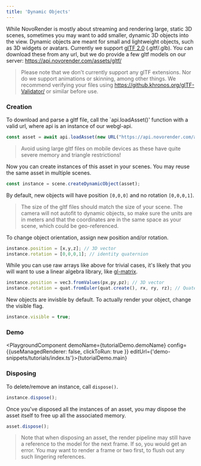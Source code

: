 ```yaml
---
title: 'Dynamic Objects'
---
```



While NovoRender is mostly about streaming and rendering large, static 3D scenes, sometimes you may want to add smaller, dynamic 3D objects into the view.
Dynamic objects are meant for small and lightweight objects, such as 3D widgets or avatars.
Currently we support [glTF 2.0](https://www.khronos.org/gltf/) (.gltf/.glb).
You can download these from any url, but we do provide a few gltf models on our server: https://api.novorender.com/assets/gltf/

> Please note that we don't currently support any glTF extensions. Nor do we support animations or skinning, among other things.
 We recommend verifying your files using https://github.khronos.org/glTF-Validator/ or similar before use.

### Creation

To download and parse a gltf file, call the `api.loadAsset()' function with a valid url, where api is an instance of our webgl-api.

```typescript
const asset = await api.loadAsset(new URL("https://api.novorender.com/assets/gltf/logo.glb"));
```

> Avoid using large gltf files on mobile devices as these have quite severe memory and triangle restrictions!

Now you can create instances of this asset in your scenes. You may reuse the same asset in multiple scenes.

```typescript
const instance = scene.createDynamicObject(asset);
```

By default, new objects will have position `[0,0,0]` and no rotation `[0,0,0,1]`.

> The size of the gltf files should match the size of your scene.
The camera will not autofit to dynamic objects, so make sure the units are in meters and that the coordinates are in the same space as your scene, which could be geo-referenced.

To change object orientation, assign new position and/or rotation.

```typescript
instance.position = [x,y,z]; // 3D vector
instance.rotation = [0,0,0,1]; // identity quaternion
```

While you can use raw arrays like above for trivial cases, it's likely that you will want to use a linear algebra library, like [gl-matrix](https://glmatrix.net/).

```typescript
instance.position = vec3.fromValues(px,py,pz); // 3D vector
instance.rotation = quat.fromEuler(quat.create(), rx, ry, rz); // Quaternion from euler angles
```

New objects are invisble by default. To actually render your object, change the visible flag.

```typescript
instance.visible = true;
```

### Demo

<PlaygroundComponent demoName={tutorialDemo.demoName} config={{useManagedRenderer: false, clickToRun: true }} editUrl={'demo-snippets/tutorials/index.ts'}>{tutorialDemo.main}</PlaygroundComponent>

### Disposing

To delete/remove an instance, call `dispose()`.
```typescript
instance.dispose();
```

Once you've disposed all the instances of an asset, you may dispose the asset itself to free up all the associated memory.

```typescript
asset.dispose();
```

> Note that when disposing an asset, the render pipeline may still have a reference to the model for the next frame.
If so, you would get an error.
You may want to render a frame or two first, to flush out any such lingering references.

